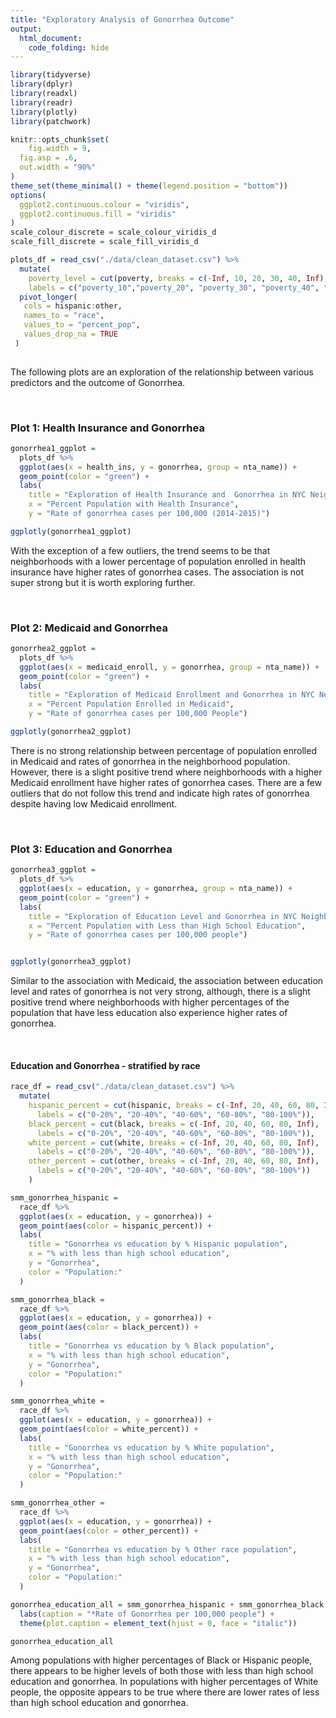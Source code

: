 ```yaml
---
title: "Exploratory Analysis of Gonorrhea Outcome"
output: 
  html_document:
    code_folding: hide
---
```


```r
library(tidyverse)
library(dplyr)
library(readxl)
library(readr)
library(plotly)
library(patchwork)

knitr::opts_chunk$set(
	fig.width = 9, 
  fig.asp = .6,
  out.width = "90%"
)
theme_set(theme_minimal() + theme(legend.position = "bottom"))
options(
  ggplot2.continuous.colour = "viridis",
  ggplot2.continuous.fill = "viridis"
)
scale_colour_discrete = scale_colour_viridis_d
scale_fill_discrete = scale_fill_viridis_d
```
  
```r
plots_df = read_csv("./data/clean_dataset.csv") %>%
  mutate(
    poverty_level = cut(poverty, breaks = c(-Inf, 10, 20, 30, 40, Inf), 
    labels = c("poverty_10","poverty_20", "poverty_30", "poverty_40", "poverty_40+"))) %>% 
  pivot_longer(
   cols = hispanic:other,
   names_to = "race",
   values_to = "percent_pop",
   values_drop_na = TRUE
 ) 
  
```

The following plots are an exploration of the relationship between various predictors and the outcome of Gonorrhea.

<br>

### Plot 1: Health Insurance and Gonorrhea 

```r
gonorrhea1_ggplot = 
  plots_df %>% 
  ggplot(aes(x = health_ins, y = gonorrhea, group = nta_name)) + 
  geom_point(color = "green") + 
  labs(
    title = "Exploration of Health Insurance and  Gonorrhea in NYC Neighborhoods",
    x = "Percent Population with Health Insurance",
    y = "Rate of gonorrhea cases per 100,000 (2014-2015)")

ggplotly(gonorrhea1_ggplot)

```

With the exception of a few outliers, the trend seems to be that neighborhoods with a lower percentage of population enrolled in health insurance have higher rates of gonorrhea cases. The association is not super strong but it is worth exploring further. 

<br>

### Plot 2: Medicaid and Gonorrhea 

```r
gonorrhea2_ggplot = 
  plots_df %>% 
  ggplot(aes(x = medicaid_enroll, y = gonorrhea, group = nta_name)) +
  geom_point(color = "green") + 
  labs(
    title = "Exploration of Medicaid Enrollment and Gonorrhea in NYC Neighborhoods (2014-2015)",
    x = "Percent Population Enrolled in Medicaid",
    y = "Rate of gonorrhea cases per 100,000 People")

ggplotly(gonorrhea2_ggplot)

```

There is no strong relationship between percentage of population enrolled in Medicaid and rates of gonorrhea in the neighborhood population. However, there is a slight positive trend where neighborhoods with a higher Medicaid enrollment have higher rates of gonorrhea cases. There are a few outliers that do not follow this trend and indicate  high rates of gonorrhea despite having low Medicaid enrollment. 

<br>

### Plot 3: Education and Gonorrhea

```r
gonorrhea3_ggplot = 
  plots_df %>% 
  ggplot(aes(x = education, y = gonorrhea, group = nta_name)) +
  geom_point(color = "green") + 
  labs(
    title = "Exploration of Education Level and Gonorrhea in NYC Neighborhoods (2014-2015)",
    x = "Percent Population with Less than High School Education",
    y = "Rate of gonorrhea cases per 100,000 people")


ggplotly(gonorrhea3_ggplot)
```

Similar to the association with Medicaid, the association between education level and rates of gonorrhea is not very strong, although, there is a slight positive trend where neighborhoods with higher percentages of the population that have less education also experience higher rates of gonorrhea.    

<br>

#### Education and Gonorrhea - stratified by race
```r
race_df = read_csv("./data/clean_dataset.csv") %>% 
  mutate(
    hispanic_percent = cut(hispanic, breaks = c(-Inf, 20, 40, 60, 80, Inf), 
      labels = c("0-20%", "20-40%", "40-60%", "60-80%", "80-100%")),
    black_percent = cut(black, breaks = c(-Inf, 20, 40, 60, 80, Inf), 
      labels = c("0-20%", "20-40%", "40-60%", "60-80%", "80-100%")), 
    white_percent = cut(white, breaks = c(-Inf, 20, 40, 60, 80, Inf),
      labels = c("0-20%", "20-40%", "40-60%", "60-80%", "80-100%")),
    other_percent = cut(other, breaks = c(-Inf, 20, 40, 60, 80, Inf),
      labels = c("0-20%", "20-40%", "40-60%", "60-80%", "80-100%"))
    )
```


```r
smm_gonorrhea_hispanic = 
  race_df %>% 
  ggplot(aes(x = education, y = gonorrhea)) +
  geom_point(aes(color = hispanic_percent)) +
  labs(
    title = "Gonorrhea vs education by % Hispanic population",
    x = "% with less than high school education",
    y = "Gonorrhea",
    color = "Population:" 
  )

smm_gonorrhea_black = 
  race_df %>% 
  ggplot(aes(x = education, y = gonorrhea)) +
  geom_point(aes(color = black_percent)) +
  labs(
    title = "Gonorrhea vs education by % Black population",
    x = "% with less than high school education",
    y = "Gonorrhea",
    color = "Population:" 
  )

smm_gonorrhea_white = 
  race_df %>% 
  ggplot(aes(x = education, y = gonorrhea)) +
  geom_point(aes(color = white_percent)) +
  labs(
    title = "Gonorrhea vs education by % White population",
    x = "% with less than high school education",
    y = "Gonorrhea",
    color = "Population:" 
  )

smm_gonorrhea_other = 
  race_df %>% 
  ggplot(aes(x = education, y = gonorrhea)) +
  geom_point(aes(color = other_percent)) +
  labs(
    title = "Gonorrhea vs education by % Other race population",
    x = "% with less than high school education",
    y = "Gonorrhea",
    color = "Population:" 
  )

gonorrhea_education_all = smm_gonorrhea_hispanic + smm_gonorrhea_black + smm_gonorrhea_white + smm_gonorrhea_other +
  labs(caption = "*Rate of Gonorrhea per 100,000 people") +
  theme(plot.caption = element_text(hjust = 0, face = "italic"))

gonorrhea_education_all
```

Among populations with higher percentages of Black or Hispanic people, there appears to be higher levels of both those with less than high school education and gonorrhea. In populations with higher percentages of White people, the opposite appears to be true where there are lower rates of less than high school education and gonorrhea. 